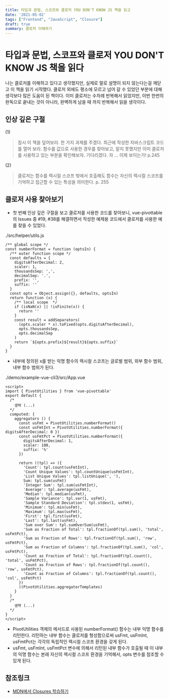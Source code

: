```yaml
---
title: 타입과 문법, 스코프와 클로저 YOU DON'T KNOW JS 책을 읽고
date: '2021-05-02'
tags: ["Frontend", "JavaScript", "Closure"]
draft: true
summary: 클로저 이해하기
---
```


# 타입과 문법, 스코프와 클로저 YOU DON'T KNOW JS 책을 읽다

<!-- ![happy-javascript.jpg](./img/happy-javascript.jpg) -->

나는 클로저를 이해하고 있다고 생각했지만, 실제로 말로 설명이 되지 않는다는걸 깨닫고 이 책을 읽기 시작했다. 클로저 외에도 평소에 모르고 넘어 갈 수 있었던 부분에 대해 생각보다 많은 도움이 된 책이다. 이미 클로저는 수차례 반복해서 읽었지만, 이번 한번의 완독으로 끝내는 것이 아니라, 완벽하게 남을 때 까지 반복해서 읽을 생각이다.

## 인상 깊은 구절

(1)
> 잠시 이 책을 덮어보라. 한 가지 과제를 주겠다. 최근에 작성한 자바스크립트 코드를 열어 보라. 함수를 값으로 사용한 경우를 찾아보고, 알지 못했지만 이미 클로저를 사용하고 있는 부분을 확인해보자. 기다리겠다. 자 ... 이제 보이는가! p.245

(2)
> 클로저는 함수를 렉시컬 스코프 밖에서 호출해도 함수는 자신의 렉시컬 스코프를 기억하고 접근할 수 있는 특성을 의미한다. p. 255

## 클로저 사용 찾아보기

* 첫 번째 인상 깊은 구절을 보고 클로저를 사용한 코드를 찾아보니,
vue-pivottable의 Issues 중 #19, #38를 해결하면서 작성한 예제용 코드에서 클로저를 사용한 예를 찾을 수 있었다.

./src/helper/utils.js

```js{12}
/** global scope */
const numberFormat = function (optsIn) {
  /** outer function scope */
  const defaults = {
    digitsAfterDecimal: 2,
    scaler: 1,
    thousandsSep: ',',
    decimalSep: '.',
    prefix: '',
    suffix: ''
  }
  const opts = Object.assign({}, defaults, optsIn)
  return function (x) {
    /** local scope  */
    if (isNaN(x) || !isFinite(x)) {
      return ''
    }
    const result = addSeparators(
      (opts.scaler * x).toFixed(opts.digitsAfterDecimal),
      opts.thousandsSep,
      opts.decimalSep
    )
    return `${opts.prefix}${result}${opts.suffix}`
  }
}
```

* 내부에 정의된 x를 받는 익명 함수의 렉시컬 스코프는 글로벌 범위, 외부 함수 범위, 내부 함수 범위가 된다.

./demo/example-vue-cli3/src/App.vue

```html{9-15}
<script>
import { PivotUtilities } from 'vue-pivottable'
export default {
  /*
    생략 (...)
  */
  computed: {
    aggregators () {
      const usFmt = PivotUtilities.numberFormat()
      const usFmtInt = PivotUtilities.numberFormat({ digitsAfterDecimal: 0 })
      const usFmtPct = PivotUtilities.numberFormat({
        digitsAfterDecimal: 1,
        scaler: 100,
        suffix: '%'
      })

      return ((tpl) => ({
        'Count': tpl.count(usFmtInt),
        'Count Unique Values': tpl.countUnique(usFmtInt),
        'List Unique Values': tpl.listUnique(', '),
        Sum: tpl.sum(usFmt)
        'Integer Sum': tpl.sum(usFmtInt),
        'Average': tpl.average(usFmt),
        'Median': tpl.median(usFmt),
        'Sample Variance': tpl.var(1, usFmt),
        'Sample Standard Deviation': tpl.stdev(1, usFmt),
        'Minimum': tpl.min(usFmt),
        'Maximum': tpl.max(usFmt),
        'First': tpl.first(usFmt),
        'Last': tpl.last(usFmt),
        'Sum over Sum': tpl.sumOverSum(usFmt),
        'Sum as Fraction of Total': tpl.fractionOf(tpl.sum(), 'total', usFmtPct),
        'Sum as Fraction of Rows': tpl.fractionOf(tpl.sum(), 'row', usFmtPct),
        'Sum as Fraction of Columns': tpl.fractionOf(tpl.sum(), 'col', usFmtPct),
        'Count as Fraction of Total': tpl.fractionOf(tpl.count(), 'total', usFmtPct),
        'Count as Fraction of Rows': tpl.fractionOf(tpl.count(), 'row', usFmtPct),
        'Count as Fraction of Columns': tpl.fractionOf(tpl.count(), 'col', usFmtPct)
      })
      )(PivotUtilities.aggregatorTemplates)
    }
  }
  /*
    생략 (...)
  */
}
</script>

```

* PivotUtilities 객체의 메서드로 사용된 numberFormat() 함수는 내부 익명 함수를 리턴한다. 리턴하는 내부 함수는 클로저를 형성함으로써 usFmt, usFmInt, usFmtPct는 각각의 독립적인 렉시컬 스코프 환경을 갖게 된다.
* usFmt, usFmInt, usFmtPct 변수에 의해서 리턴된 내부 함수가 호출될 때 이 내부의 익명 함수는 본래 자신의 렉시컬 스코프 환경을 기억해서, opts 변수를 참조할 수 있게 된다.

## 참조링크

* [MDN에서 Closures 학습하기](https://developer.mozilla.org/ko/docs/Web/JavaScript/Closures)
